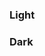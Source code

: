 
<Meta title="Theme/Desing Tokens/Ring" />

### Light

<div className="grid gap-2 grid-cols-9 bg-background text-foreground border border-primary p-2 rounded-xl">
  <div
    children="Primary"
    className="h-10 ring-2 ring-solid ring-primary rounded font-bold flex items-center justify-center"
  />
  <div
    children="Secondary"
    className="h-10 ring-2 ring-solid ring-secondary rounded font-bold flex items-center justify-center"
  />
  <div
    children="Info"
    className="h-10 ring-2 ring-solid ring-info rounded font-bold flex items-center justify-center"
  />
  <div
    children="Success"
    className="h-10 ring-2 ring-solid ring-success rounded font-bold flex items-center justify-center"
  />
  <div
    children="Caution"
    className="h-10 ring-2 ring-solid ring-caution rounded font-bold flex items-center justify-center"
  />
  <div
    children="Critical"
    className="h-10 ring-2 ring-solid ring-critical rounded font-bold flex items-center justify-center"
  />
  <div
    children="Disabled"
    className="h-10 ring-2 ring-solid ring-disabled rounded font-bold flex items-center justify-center"
  />
</div>

### Dark

<div className="grid gap-2 grid-cols-9 dark bg-background text-foreground border border-primary p-2 rounded-xl">
  <div
    children="Primary"
    className="h-10 ring-2 ring-solid ring-primary rounded font-bold flex items-center justify-center"
  />
  <div
    children="Secondary"
    className="h-10 ring-2 ring-solid ring-secondary rounded font-bold flex items-center justify-center"
  />
  <div
    children="Info"
    className="h-10 ring-2 ring-solid ring-info rounded font-bold flex items-center justify-center"
  />
  <div
    children="Success"
    className="h-10 ring-2 ring-solid ring-success rounded font-bold flex items-center justify-center"
  />
  <div
    children="Caution"
    className="h-10 ring-2 ring-solid ring-caution rounded font-bold flex items-center justify-center"
  />
  <div
    children="Critical"
    className="h-10 ring-2 ring-solid ring-critical rounded font-bold flex items-center justify-center"
  />
  <div
    children="Disabled"
    className="h-10 ring-2 ring-solid ring-disabled rounded font-bold flex items-center justify-center"
  />
</div>
